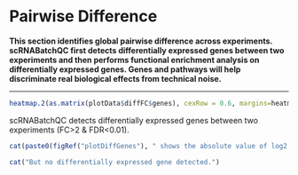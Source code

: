 # Pairwise Difference

**This section identifies global pairwise difference across experiments. scRNABatchQC first detects differentially expressed genes between two experiments and then performs functional enrichment analysis on differentially expressed genes. Genes and pathways will help discriminate real biological effects from technical noise.**

<hr>

```r
heatmap.2(as.matrix(plotData$diffFC$genes), cexRow = 0.6, margins=heatmapMargins, keysize=heatmapKeysize, col=heatmapColors)
```

scRNABatchQC detects differentially expressed genes between two experiments (FC>2 & FDR<0.01). 

```r
cat(paste0(figRef("plotDiffGenes"), " shows the absolute value of log2 transformed fold change of differentially expressed genes in each pairwise comparison."))
```

```r
cat("But no differentially expressed gene detected.")
```